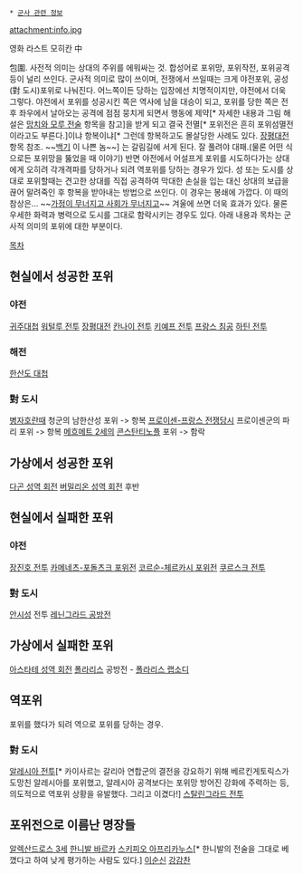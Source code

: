  * [[군사 관련 정보]]

attachment:info.jpg

영화 라스트 모히칸 中

包圍. 사전적 의미는 상대의 주위를 에워싸는 것. 합성어로 포위망, 포위작전, 포위공격등이 널리 쓰인다. 군사적 의미로 많이 쓰이며, 전쟁에서 쓰일때는 크게 야전포위, 공성(對 도시)포위로 나눠진다. 어느쪽이든 당하는 입장에선 치명적이지만, 야전에서 더욱 그렇다. 야전에서 포위를 성공시킨 쪽은 역사에 남을 대승이 되고, 포위를 당한 쪽은 전후 좌우에서 날아오는 공격에 점점 뭉치게 되면서 행동에 제약[* 자세한 내용과 그림 해설은 [[망치와 모루 전술]] 항목을 참고]을 받게 되고 결국 전멸[* 포위전은 흔히 포위섬멸전이라고도 부른다.]이냐 항복이냐[* 그런데 항복하고도 몰살당한 사례도 있다. [[장평대전]] 항목 참조. ~~[[백기]] 이 나쁜 놈~~] 는 갈림길에 서게 된다. 잘 풀려야 대패.(물론 어떤 식으로든 포위망을 뚫었을 때 이야기)
반면 야전에서 어설프게 포위를 시도하다가는 상대에게 오히려 각개격파를 당하거나 되려 역포위를 당하는 경우가 있다. 
성 또는 도시를 상대로 포위할때는 견고한 상대를 직접 공격하여 막대한 손실을 입는 대신 상대의 보급을 끊어 말려죽인 후 항복을 받아내는 방법으로 쓰인다. 이 경우는 봉쇄에 가깝다. 이 때의 참상은… ~~[[가정이 무너지고 사회가 무너지고]]~~ 겨울에 쓰면 더욱 효과가 있다. 물론 우세한 화력과 병력으로 도시를 그대로 함락시키는 경우도 있다.
아래 내용과 목차는 군사적 의미의 포위에 대한 부분이다.

[[목차]]
== 현실에서 성공한 포위 ==
=== 야전 ===
[[귀주대첩]]
[[워털루 전투]]
[[장평대전]]
[[칸나이 전투]]
[[키예프 전투]]
[[프랑스 침공]]
[[하틴 전투]]

=== 해전 ===
[[한산도 대첩]]
 
=== 對 도시 ===
[[병자호란]]때 청군의 남한산성 포위 -> 항복
[[프로이센-프랑스 전쟁]]당시 프로이센군의 파리 포위 -> 항복
[[메흐메트 2세]]의 [[콘스탄티노플]] 포위 -> 함락


== 가상에서 성공한 포위 ==
[[다곤 성역 회전]]
[[버밀리온 성역 회전]] 후반

== 현실에서 실패한 포위 ==
=== 야전 ===
[[장진호 전투]]
[[카메네츠-포돌츠크 포위전]]
[[코르순-체르카시 포위전]]
[[쿠르스크 전투]]
=== 對 도시 ===
[[안시성]] 전투
[[레닌그라드 공방전]]

== 가상에서 실패한 포위 ==
[[아스타테 성역 회전]]
[[폴라리스]] 공방전 - [[폴라리스 랩소디]]

== 역포위 ==
포위를 했다가 되려 역으로 포위를 당하는 경우.

=== 對 도시 ===
[[알레시아 전투]][* 카이사르는 갈리아 연합군의 결전을 강요하기 위해 베르킨게토릭스가 도망친 알레시아를 포위했고, 알레시아 공격보다는 포위망 방어진 강화에 주력하는 등, 의도적으로 역포위 상황을 유발했다. 그리고 이겼다!]
[[스탈린그라드 전투]]


== 포위전으로 이름난 명장들 ==
[[알렉산드로스 3세]]
[[한니발 바르카]]
[[스키피오 아프리카누스]][* 한니발의 전술을 그대로 베꼈다고 하여 낮게 평가하는 사람도 있다.]
[[이순신]]
[[강감찬]]
